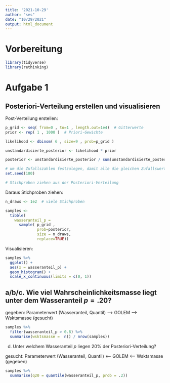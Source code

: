 ```yaml
---
title: '2021-10-29'
author: "ses"
date: "10/29/2021"
output: html_document
---
```


# Vorbereitung

```r
library(tidyverse)
library(rethinking)
```



# Aufgabe 1


## Posteriori-Verteilung erstellen und visualisieren

Post-Verteilung erstellen:
```r
p_grid <- seq( from=0 , to=1 , length.out=1e4)  # Gitterwerte
prior <- rep( 1 , 1000 )  # Priori-Gewichte

likelihood <- dbinom( 6 , size=9 , prob=p_grid ) 

unstandardisierte_posterior <- likelihood * prior 

posterior <- unstandardisierte_posterior / sum(unstandardisierte_posterior)

# um die Zufallszahlen festzulegen, damit alle die gleichen Zufallswerte bekommen: 
set.seed(100) 

# Stichproben ziehen aus der Posteriori-Verteilung

```

Daraus Stichproben ziehen:

```r
n_draws <- 1e2  # viele Stichproben

samples <- 
  tibble(
    wasseranteil_p = 
      sample( p_grid , 
              prob=posterior, 
              size = n_draws, 
              replace=TRUE)) 
```



Visualisieren:

```r
samples %>% 
  ggplot() +
  aes(x = wasseranteil_p) +
  geom_histogram() +
  scale_x_continuous(limits = c(0, 1))
```


## a/b/c. Wie viel Wahrscheinlichkeitsmasse liegt unter dem Wasseranteil $p=.20$?

gegeben: Parameterwert (Wasseranteil, Quantil) --> GOLEM --> Wsktsmasse (gesucht)

```r
samples %>% 
  filter(wasseranteil_p > 0.8) %>% 
  summarise(wsktsmasse =  n() / nrow(samples))
```

d) Unter welchem Wasseranteil $p$ liegen 20% der Posteriori-Verteilung?

gesucht: Parameterwert (Wasseranteil, Quantil) <-- GOLEM <-- Wsktsmasse (gegeben)


```r
samples %>% 
  summarise(q20 = quantile(wasseranteil_p, prob = .2))
```


